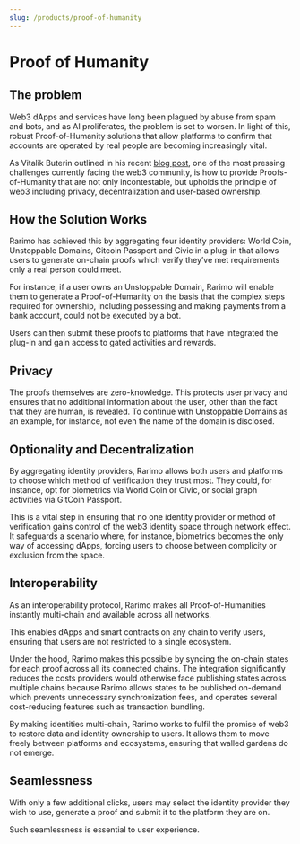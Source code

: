 ```yaml
---
slug: /products/proof-of-humanity
---
```


# Proof of Humanity

## The problem

Web3 dApps and services have long been plagued by abuse from spam and bots, and as AI proliferates, the problem is set to worsen.
In light of this, robust Proof-of-Humanity solutions that allow platforms to confirm that accounts are operated by real people are becoming increasingly vital.

As Vitalik Buterin outlined in his recent <a href="https://vitalik.eth.limo/general/2023/07/24/biometric.html" target="_blank" rel="noreferrer noopener">blog post</a>, one of the most pressing challenges currently facing the web3 community, is how to provide Proofs-of-Humanity that are not only incontestable, but upholds the principle of web3 including privacy, decentralization and user-based ownership.

## How the Solution Works

Rarimo has achieved this by aggregating four identity providers: World Coin, Unstoppable Domains, Gitcoin Passport and Civic
in a plug-in that allows users to generate on-chain proofs which verify they’ve met requirements only a real person could meet.

For instance, if a user owns an Unstoppable Domain, Rarimo will enable them to generate a Proof-of-Humanity on the basis that the complex steps required for ownership, including possessing and making payments from a bank account, could not be executed by a bot.

Users can then submit these proofs to platforms that have integrated the plug-in and gain access to gated activities and rewards.

## Privacy

The proofs themselves are zero-knowledge.
This protects user privacy and ensures that no additional information about the user, other than the fact that they are human, is revealed.
To continue with Unstoppable Domains as an example, for instance, not even the name of the domain is disclosed.

## Optionality and Decentralization

By aggregating identity providers, Rarimo allows both users and platforms to choose which method of verification they trust most.
They could, for instance, opt for biometrics via World Coin or Civic, or social graph activities via GitCoin Passport.

This is a vital step in ensuring that no one identity provider or method of verification gains control of the web3 identity space through network effect.
It safeguards a scenario where, for instance, biometrics becomes the only way of accessing dApps, forcing users to choose between complicity or exclusion from the space.

## Interoperability

As an interoperability protocol, Rarimo makes all Proof-of-Humanities instantly multi-chain and available across all networks.

This enables dApps and smart contracts on any chain to verify users, ensuring that users are not restricted to a single ecosystem.

Under the hood, Rarimo makes this possible by syncing the on-chain states for each proof across all its connected chains.
The integration significantly reduces the costs providers would otherwise face publishing states across multiple chains because Rarimo allows states to be published on-demand which prevents unnecessary synchronization fees, and operates several cost-reducing features such as transaction bundling.

By making identities multi-chain, Rarimo works to fulfil the promise of web3 to restore data and identity ownership to users.
It allows them to move freely between platforms and ecosystems, ensuring that walled gardens do not emerge.

## Seamlessness

With only a few additional clicks, users may select the identity provider they wish to use, generate a proof and submit it to the platform they are on.

Such seamlessness is essential to user experience.
